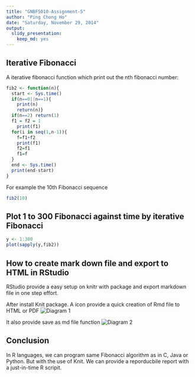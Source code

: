 ```yaml
---
title: "GNBF5010-Assignment-5"
author: "Ping Chong Ho"
date: "Saturday, November 29, 2014"
output:
  slidy_presentation:
    keep_md: yes
---
```


## Iterative Fibonacci

A iterative fibonacci function which print out the nth fibonacci number:

```r
fib2 <- function(n){
  start <- Sys.time()
  if(n==0||n==1){
    print(n)
    return(n)}
  if(n==2) return(1)
  f1 = f2 = 1
    print(f1)
  for(i in seq(1,n-1)){
    f=f1+f2
    print(f1)
    f2=f1
    f1=f
  }
  end <- Sys.time()
  print(end-start)
}
```


For example the 10th Fibonacci sequence
```r
fib2(10)
```


## Plot 1 to 300 Fibonacci against time by iterative Fibonacci
```r
y <- 1:300
plot(sapply(y,fib2))
```

## How to create mark down file and export to HTML in RStudio
RStudio provide a easy setup on knitr with package and export markdown file in one step effort.

After install Knit package. A icon provide a quick creation of Rmd file to HTML or PDF
![Diagram 1](RStudio_2014-11-30_14-54-24.png)

It also provide save as md file function
![Diagram 2](RStudio_2014-11-30_14-54-53.png)

## Conclusion
In R languages, we can program same Fibonacci algorithm as in C, Java or Python. But with the use of Knit. We can provide a reporducbile report with a just-in-time R scripit.




